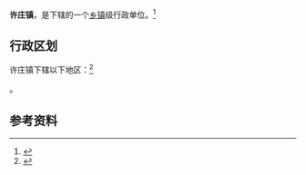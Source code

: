 {{中国乡级行政区|61/05/23/101/000}}

'''许庄镇'''，是{{PRC admin/fullname|61/05/23/101/000|3}}下辖的一个[[乡镇|乡镇]]级行政单位。<ref>{{PRC admin/ref sgc|{{PRC admin/parent|61/05/23/101/000}}}}</ref>

== 行政区划 ==

许庄镇下辖以下地区：<ref>{{PRC admin/ref sgc|61/05/23/101/000}}</ref>

{{PRC admin/children|61/05/23/101/000}}。

== 参考资料 ==

{{reflist}}

{{行政区划小作品}}
{{PRC admin/navcat|61/05/23/101/000}}